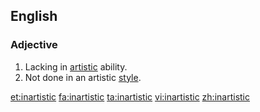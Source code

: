 ==English==

===Adjective===
{{en-adj|less [[artistic]]|least [[artistic]]}}

# Lacking in [[artistic]] ability.
# Not done in an artistic [[style]].

[[et:inartistic]]
[[fa:inartistic]]
[[ta:inartistic]]
[[vi:inartistic]]
[[zh:inartistic]]